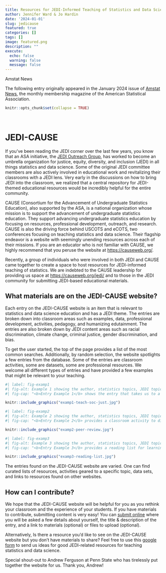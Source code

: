 ```yaml
---
title: Resources for JEDI-Informed Teaching of Statistics and Data Science
author: Jennifer Ward & Jo Hardin
date: '2024-01-01'
slug: jedicause
featured: true
categories: []
tags: []
image: featured.png
description: ""
execute:
  echo: false
  warning: false
  message: false
---
```




:::{.blog}
::::{.blog-header}
Amstat News
::::

::::{.blog-container}

The following entry originally appeared in the January 2024 issue of <a href = "https://magazine.amstat.org/archives/2024-amstat-news/" target = "_blank">Amstat News</a>, the monthly membership magazine of the American Statistical Association.

::::
:::
 

```r
knitr::opts_chunk$set(collapse = TRUE)
```

<br/>

#  JEDI-CAUSE

If you’ve been reading the JEDI corner over the last few years, you know that an ASA initiative, the <a href = "https://datascijedi.org/" target = "_blank">JEDI Outreach Group</a>, has worked to become an umbrella organization for justice, equity, diversity, and inclusion (JEDI) in all things statistics and data science.  Some of the original JEDI committee members are also actively involved in educational work and revitalizing their classrooms with a JEDI lens.  Very early in the discussions on how to bring JEDI into the classroom, we realized that a central repository for JEDI-themed educational resources would be incredibly helpful for the entire community.  

CAUSE (Consortium for the Advancement of Undergraduate Statistics Education), also supported by the ASA, is a national organization whose mission is to support the advancement of undergraduate statistics education.  They support advancing undergraduate statistics education by focusing on resources, professional development, outreach, and research. CAUSE is also the driving force behind USCOTS and eCOTS, two conferences focusing on teaching statistics and data science.  Their flagship endeavor is a website with seemingly unending resources across each of their missions.  If you are an educator who is not familiar with CAUSE, we highly recommend that you peruse the website at <a href = "https://causeweb.org/" target = "_blank">https://causeweb.org/</a>. 

Recently, a group of individuals who were involved in both JEDI and CAUSE came together to create a space to host resources for JEDI-informed teaching of statistics.  We are indebted to the CAUSE leadership for providing us space at <a href = "https://causeweb.org/jedi/" target = "_blank">https://causeweb.org/jedi/</a> and to those in the JEDI community for submitting JEDI-based educational materials.

## What materials are on the JEDI-CAUSE website?

Each entry on the JEDI-CAUSE website is an item that is relevant to statistics and data science education and has a JEDI theme.  The entries are broken down into classroom areas such as examples, data, professional development, activities, pedagogy, and humanizing edutainment.  The entries are also broken down by JEDI content areas such as racial discrimination, climate change, criminal justice, gender discrimination, and bias.  

To get the user started, the top of the page provides a list of the most common searches.  Additionally, by random selection, the website spotlights a few entries from the database.  Some of the entries are classroom activities, some are datasets, some are professional resources.   We welcome all different types of entries and have provided a few examples that might be relevant to your teaching.



```r
#| label: fig-examp1
#| fig-alt: Example 1 showing the author, statistics topics, JEDI topics, and description of the resource.
#| fig-cap: "<b>Entry Example 1</b> shows the entry that takes us to a 2017 paper in the Journal of Statistics and Data Science Education on 'Critical Values and Transforming Data: Teaching Statistics with Social Justice.'"  

knitr::include_graphics("examp1-teach-soc-just.jpg")
```


```r
#| label: fig-examp2
#| fig-alt: Example 2 showing the author, statistics topics, JEDI topics, and description of the resource.
#| fig-cap: "<b>Entry Example 2</b> provides a classroom activity to discuss ethical implications in data analyses.  Interestingly, the participants in the study selected their gender from four options: Male, Female, Non-Binary, and Other."  

knitr::include_graphics("examp2-peer-review.jpg")
```


```r
#| label: fig-examp3
#| fig-alt: Example 3 showing the author, statistics topics, JEDI topics, and description of the resource.
#| fig-cap: "<b>Entry Example 3</b> provides a reading list for learning about DEI issues."  

knitr::include_graphics("examp3-reading-list.jpg")
```









The entries found on the JEDI-CAUSE website are varied. One can find curated lists of resources, activities geared to a specific topic, data sets, and links to resources found on other websites. 

## How can I contribute?

We hope that the JEDI-CAUSE website will be helpful for you as you rethink your classroom and the experience of your students.  If you have materials to contribute, submitting content is very easy!  You can <a href = "https://causeweb.org/jedi/form/submit-content" target = "_blank">submit online</a> where you will be asked a few details about yourself, the title & description of the entry, and a link to materials (optional) or files to upload (optional).    

Alternatively, Is there a resource you’d like to see on the JEDI-CAUSE website but you don’t have materials to share?  Feel free to use this <a href = "https://forms.gle/siQDBGpxbDSk7mRT9" target = "_blank">google form</a>  to send us ideas for good JEDI-related resources for teaching statistics and data science.

Special shout-out to Andrew Ferguson at Penn State who has tirelessly put together the website for us.  Thank you, Andrew!

